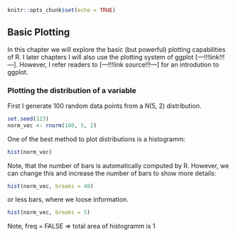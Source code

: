 ```r
knitr::opts_chunk$set(echo = TRUE)
```

## Basic Plotting

In this chapter we will explore the basic (but powerful) plotting capabilities of R. 
I later chapters I will also use the plotting system of ggplot [---!!!link!!!---]. 
However, I refer readers to [---!!!link source!!!---] for an introdution to ggplot.


### Plotting the distribution of a variable

First I generate 100 random data points from a N(5, 2) distribution.

```r
set.seed(123)
norm_vec <- rnorm(100, 5, 2)
```

One of the best method to plot distributions is a histogramm:

```r
hist(norm_vec)
```

Note, that the number of bars is automatically computed by R.
However, we can change this and increase the number of bars to show more details:

```r
hist(norm_vec, breaks = 40)
```

or less bars, where we loose information.

```r
hist(norm_vec, breaks = 5)
```


Note, freq = FALSE => total area of histogramm is 1


